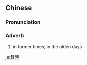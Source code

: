 {{also|昔时}}
==Chinese==
{{zh-forms|s=昔时}}

===Pronunciation===
{{zh-pron
|m=昔shí
|cat=adv
}}

===Adverb===
{{zh-adv}}

# in former times; in the olden days

[[ja:昔時]]